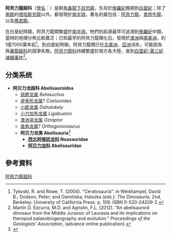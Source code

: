 {{automatic Taxobox
| name = 阿貝力龍類
| image = Abelisaurus comahuensis.JPG
| image_size = 200px
| image_caption = [[阿貝力龍|阿貝力龍]]頭顱骨
| fossil_range = 中[[侏羅紀|侏羅紀]]到[[白堊紀|白堊紀]]，{{fossil_range|170|66}}
| authority =[[何塞·波拿巴|Bonaparte]] & Novas, 1985
| subdivision_ranks = 演化支
| subdivision = 
* †[[阿貝力龍科|阿貝力龍科]] Abelisauridae
* †[[西北阿根廷龍科|西北阿根廷龍科]] Noasauridae
}}

'''阿貝力龍超科'''（[[學名|學名]]：{{lang|la|Abelisauroidea}}）是群[[角鼻龍下目|角鼻龍下目]][[恐龍|恐龍]]，生存於[[侏羅紀|侏羅紀]]晚期到[[白堊紀|白堊紀]]；除了[[南歐|南歐]]的[[塔哈斯克龍|塔哈斯克龍]]以外，都發現於[[南半球|南半球]]。著名的屬包括：[[阿貝力龍|阿貝力龍]]、[[食肉牛龍|食肉牛龍]]、以及[[瑪君龍|瑪君龍]]。

在白堊紀時期，阿貝力龍類繁盛於[[南半球|南半球]]。牠們的起源最早可追溯到[[侏羅紀|侏羅紀]]中期，當時的地理分佈比較廣泛；已知最早的阿貝力龍類化石，發現於[[澳洲|澳洲]]與[[南美洲|南美洲]]，約1億7000萬年前<ref>Tykoski, R. and Rowe, T. (2004). "Ceratosauria". in Weishampel, David B.; Dodson, Peter; and Osmólska, Halszka (eds.): ''The Dinosauria'', 2nd, Berkeley: University of California Press. p. 109. ISBN 0-520-24209-2.</ref>。到白堊紀時期，阿貝力龍類已在[[北美洲|北美洲]]、[[亞洲|亞洲]]消失，可能因為與[[暴龍超科|暴龍超科]]的競爭失敗。[[阿貝力龍科|阿貝力龍科]]持續繁盛於南方各大陸，直到[[白堊紀-第三紀滅絕事件|白堊紀-第三紀滅絕事件]]<ref name=ezcurraetal2012>Martín D. Ezcurra, M.D. and Agnolín, F.L. (2012). "An abelisauroid dinosaur from the Middle Jurassic of Laurasia and its implications on theropod palaeobiogeography and evolution." ''Proceedings of the Geologists' Association'', (advance online publication).</ref>。

==分类系统==
* '''阿贝力龙超科 Abelisauroidea'''
** [[毖鳄龙属|毖鳄龙属]] ''Betasuchus''
** [[虚骨形龙属|虚骨形龙属]]? ''Coeluroides''
** [[小匪龙属|小匪龙属]] ''Dahalokely''
** [[小力加布龙属|小力加布龙属]] ''Ligabueino''
** [[澳洲盗龙属|澳洲盗龙属]] ''Ozraptor''
** [[直角龙属|直角龙属]]? ''Orthogoniosaurus''
** '''阿贝力龙类 Abelisauria'''<ref>{{cite journal|author=Tortosa, Thierry; Eric Buffetaut; Nicolas Vialle; Yves Dutour; Eric Turini; Gilles Cheylan |year=2013|title=A new abelisaurid dinosaur from the Late Cretaceous of southern France: Palaeobiogeographical implications|journal=Annales de Paléontologie|volume=100 |issue=In press|pages=63–86|doi=10.1016/j.annpal.2013.10.003}}</ref>
*** '''[[西北阿根廷龙科|西北阿根廷龙科]] Noasauridae'''
*** '''[[阿贝力龙科|阿贝力龙科]] Abelisauridae'''

==參考資料==
{{reflist}}
{{獸腳亞目}}
{{Taxonbar|from=Q132559}}

[[Category:阿貝力龍超科|]]